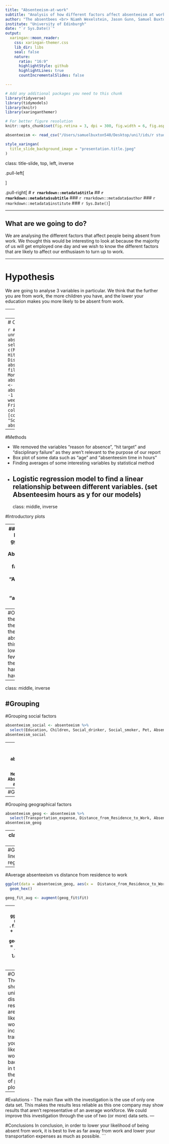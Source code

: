 ```yaml
---
title: "Absenteeism-at-work"
subtitle: "Analysis of how different factors affect absenteeism at work"
author: "The absentbees <br> Niamh Wexelstein, Jason Gunn, Samuel Buxton, Xuyan Wang"
institute: "University of Edinburgh"
date: "`r Sys.Date()`" 
output:
  xaringan::moon_reader:
    css: xaringan-themer.css
    lib_dir: libs
    seal: false 
    nature:
      ratio: "16:9"
      highlightStyle: github
      highlightLines: true
      countIncrementalSlides: false

---
```

```r
# Add any additional packages you need to this chunk
library(tidyverse)
library(tidymodels)
library(knitr)
library(xaringanthemer)
```

```r
# For better figure resolution
knitr::opts_chunk$set(fig.retina = 3, dpi = 300, fig.width = 6, fig.asp = 0.618, out.width = "80%")
```

```r
absenteeism <- read_csv("/Users/samuelbuxton540/Desktop/uni?/ids/r studio commits/Project-weNotHere/Data/Absenteesim At Work.csv")
```

```r
style_xaringan(
  title_slide_background_image = "presentation.title.jpeg"
)
```

class: title-slide, top, left, inverse

.pull-left[

]

.pull-right[
# **`r rmarkdown::metadata$title`**
## **`r rmarkdown::metadata$subtitle`**
### `r rmarkdown::metadata$author`
### `r rmarkdown::metadata$institute`
### `r Sys.Date()`
]

---

## What are we going to do?

We are analysing the different factors that affect people being absent from work. We thought this would be interesting to look at because the majority of us will get employed one day and we wish to know the 
different factors that are likely to affect our enthusiasm to turn up to work.


---

# Hypothesis

We are going to analyse 3 variables in particular. We think that the further you are from work, the more children you have, and the lower your education makes you more likely to be absent from work.


---
#Our dataset

```r
head(absenteeism, 10)
```

---
# Cleaning the dataset

```r

# Getting rid of unneeded/unwanted variables 
absenteeism <- select(absenteeism, -c(Reason_for_absence, Hit_target, Disciplinary_failure) ) 
absenteeism <- filter(absenteeism, Month_of_absence != 0)
absenteeism$Day_of_the_week <- absenteeism$Day_of_the_week -1  # Changing days of the week to 1 = Monday, 5 = Friday
colnames(absenteeism)[colnames(absenteeism) == "Son"] <- "Children"
absenteeism
```

---

#Methods

* We removed the variables "reason for absence", "hit target" and "disciplinary failure" as they aren't relevant to the purpose of our report
* Box plot of some data such as "age" and "absenteesim time in hours"
* Finding averages of some interesting variables by statistical method
* Logistic regression model to find a linear relationship between different variables. (set Absenteesim hours as y for our models)
---
class: middle, inverse

#Introductory plots

---
##Average absenteeism split by different variables
```r
ggplot(data = absenteeism, aes(x = Education, y = Absenteeism_time_in_hours)) +
  geom_boxplot() + 
  facet_wrap(~ Education) +
  ylim(0, 75) +
  labs(title = "Absenteeism time based on education level", 
       x = "Education level",
       y = "absenteeism time (hours)") +
  coord_flip() 


```
---
#Observations
The graph in the previous slide shows that the lower your education level, the less likely you are to be absent. Our conjecture is that this is because people with lower education levels have fewer job opportunities, so therefore feel the need to work harder to maintain the job they have.
---
class: middle, inverse

#Grouping
---
#Grouping social factors
```r
absenteeism_social <- absenteeism %>%
  select(Education, Children, Social_drinker, Social_smoker, Pet, Absenteeism_time_in_hours)
absenteeism_social
```

---
#Grouping biological factors
```r
absenteeism_biological<- absenteeism %>%
  select(Age, Weight, Height, Body_mass_index, Absenteeism_time_in_hours)
absenteeism_biological
```

---
#Grouping time factors
```r
absenteeism_time <- absenteeism %>%
  select(Month_of_absence, Day_of_the_week, Seasons, Service_time, Absenteeism_time_in_hours)
absenteeism_time
```

---
#Grouping geographical factors
```r
absenteeism_geog <- absenteeism %>%
  select(Transportation_expense, Distance_from_Residence_to_Work, Absenteeism_time_in_hours)
absenteeism_geog
```

---
class: middle, inverse

#Further plots/analysis
---
#Geographical linear regression
```r
geog_fit <- linear_reg() %>%
  set_engine("lm") %>%
  fit(Absenteeism_time_in_hours ~ Transportation_expense + Distance_from_Residence_to_Work, data = absenteeism_geog) 
geog_fit
```

---
#Average absenteeism vs distance from residence to work
```r
ggplot(data = absenteeism_geog, aes(x =  Distance_from_Residence_to_Work, y = Absenteeism_time_in_hours)) + 
  geom_hex() 

geog_fit_aug <- augment(geog_fit$fit)
```

---
#Residual plot
```r
ggplot(geog_fit_aug, mapping = aes(x = .fitted, y = .resid)) +
  geom_point(alpha = 0.5) +
  geom_hline(yintercept = 0, color = "gray", lty = "dashed") +
  labs(x = "Predicted height", y = "Residuals")
```

---
#Observations/Analysis
The linear regression shows that for each unit increase in distance from residence to work, you are roughly 3% less likely to be absent from work & for each unit increase in transportation expense, you are 42% more likely to be absent from work. This assertion is backed up by the data in the hex plot, and by the random distribution of points in the residual plot.
---

#Evalutions
- The main flaw with the investigation is the use of only one data set. This makes the results less reliable as this one company may show results that aren't representative of an average workforce. We could improve this investigation through the use of two (or more) data sets.
---

#Conclusions
In conclusion, in order to lower your likelihood of being absent from work, it is best to live as far away from work and lower your transportation expenses as much as possible.
```


